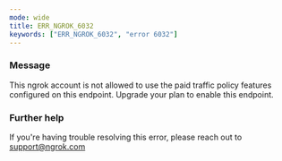 ```yaml
---
mode: wide
title: ERR_NGROK_6032
keywords: ["ERR_NGROK_6032", "error 6032"]
---
```


### Message

This ngrok account is not allowed to use the paid traffic policy features configured on this endpoint. Upgrade your plan to enable this endpoint.

### Further help

If you're having trouble resolving this error, please reach out to [support@ngrok.com](mailto:support@ngrok.com?subject=Help%20with%20ERR_NGROK_6032)

